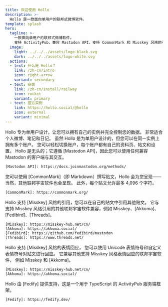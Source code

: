 ```yaml
---
title: 欢迎使用 Hollo
description: >-
  Hollo 是一款面向单用户的联邦式微博软件。
template: splash
hero:
  tagline: >-
    一款面向单用户的联邦式微博软件。
    支持 ActivityPub，兼容 Mastodon API，支持 CommonMark 和 Misskey 风格的引用。
  image:
    light: ../../../assets/logo-black.svg
    dark: ../../../assets/logo-white.svg
  actions:
  - text: 什么是 Hollo？
    link: /zh-cn/intro
    icon: right-arrow
    variant: secondary
  - text: 安装
    link: /zh-cn/install/railway
    icon: rocket
    variant: primary
  - text: 官方实例
    link: https://hollo.social/@hollo
    icon: external
    variant: minimal
---
```



<CardGrid stagger>
  <Card title="为单用户设计" icon="seti:lock">
    Hollo 专为单用户设计，让您可以拥有自己的实例并完全控制您的数据。
    非常适合个人微博、笔记和日记。
  </Card>
  <Card title="多账户支持" icon="seti:folder">
    虽然 Hollo 是为单用户设计的，但您可以在同一实例上拥有多个账户。
    您可以轻松切换账户，每个账户都有自己的资料页、帖文和设置。
  </Card>
  <Card title="兼容 Mastodon API" icon="puzzle">
    Hollo 是无头的；它遵循 [Mastodon API]，因此您可以使用任何兼容 Mastodon 的客户端与其交互。

    [Mastodon API]: https://docs.joinmastodon.org/methods/
  </Card>
  <Card title="支持 CommonMark" icon="seti:markdown">
    您可以使用 [CommonMark]（即 Markdown）撰写贴文，Hollo 会为您呈现——当然，其他联邦宇宙软件也会呈现。
    此外，每个贴文允许最多 4,096 个字符。

    [CommonMark]: https://commonmark.org/
  </Card>
  <Card title="支持 Misskey 风格引用" icon="comment">
    Hollo 支持 [Misskey] 风格的引用，您可以在自己的贴文中引用其他贴文。
    它与支持 Misskey 风格引用的其他联邦宇宙软件兼容，例如 Misskey、[Akkoma]、[Fedibird]、[Threads]。

    [Misskey]: https://misskey-hub.net/cn/
    [Akkoma]: https://akkoma.social/
    [Fedibird]: https://github.com/fedibird/mastodon
    [Threads]: https://www.threads.net/
  </Card>
  <Card title="支持 Misskey 风格表情回应" icon="heart">
    Hollo 支持 [Misskey] 风格的表情回应，
    您可以使用 Unicode 表情符号和自定义表情符号对贴文进行回应。
    它兼容其他支持 Misskey 风格表情回应的联邦宇宙软件，
    例如 Misskey 和 [Akkoma]。

    [Misskey]: https://misskey-hub.net/cn/
    [Akkoma]: https://akkoma.social/
  </Card>
  <Card title="由 Fedify 提供支持" icon="deno">
    Hollo 由 [Fedify] 提供支持，这是一个用于 TypeScript 的 ActivityPub 服务端框架。

    [Fedify]: https://fedify.dev/
  </Card>
</CardGrid>

